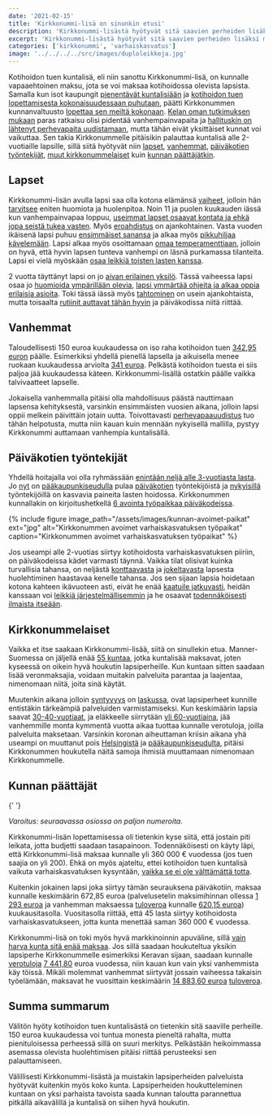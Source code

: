 ```yaml
---
date: '2021-02-15'
title: 'Kirkkonummi-lisä on sinunkin etusi'
description: 'Kirkkonummi-lisästä hyötyvät sitä saavien perheiden lisäksi myös koko muukin kunta. Tarjoamalla lapsiperheille hyviä palveluita sekä kannustimia muuttaa Kirkkonummelle, saamme pidettyä kuntamme elinvoimaisena ja myös tulevaisuus on turvattu.'
excerpt: 'Kirkkonummi-lisästä hyötyvät sitä saavien perheiden lisäksi myös koko muukin kunta. Tarjoamalla lapsiperheille hyviä palveluita sekä kannustimia muuttaa Kirkkonummelle, saamme pidettyä kuntamme elinvoimaisena ja myös tulevaisuus on turvattu.'
categories: ['kirkkonummi', 'varhaiskasvatus']
image: '../../../../src/images/duploleikkeja.jpg'
---
```


Kotihoidon tuen kuntalisä, eli niin sanottu Kirkkonummi-lisä, on kunnalle vapaaehtoinen maksu, jota se voi maksaa kotihoidossa olevista lapsista. Samalla kun isot kaupungit [pienentävät kuntalisiään](https://yle.fi/uutiset/3-11640872) ja [kotihoidon tuen lopettamisesta kokonaisuudessaan puhutaan](https://www.hs.fi/kotimaa/art-2000007729001.html), päätti Kirkkonummen kunnanvaltuusto [lopettaa sen meiltä kokonaan](https://www.kirkkonummi.fi/kotihoidon-tuen-kuntalisa-182019-alkaen). [Kelan oman tutkimuksen mukaan](https://www.kela.fi/ajankohtaista-henkiloasiakkaat/-/asset_publisher/kg5xtoqDw6Wf/content/kotihoidon-tukeminen-myohentaa-aitien-tyohon-siirtymista) paras ratkaisu olisi pidentää vanhempainvapaita ja [hallituskin on lähtenyt perhevapaita uudistamaan](https://www.vihreat.fi/ajankohtaista/vihdoin-tasa-arvoinen-perhevapaauudistus/), mutta tähän eivät yksittäiset kunnat voi vaikuttaa. Sen takia Kirkkonummelle pitäisikin palauttaa kuntalisä alle 2-vuotiaille lapsille, sillä siitä hyötyvät niin [lapset](#lapset), [vanhemmat](#vanhemmat), [päiväkotien työntekijät](#paivakotien-tyontekijat), [muut kirkkonummelaiset](#kirkkonummelaiset) kuin [kunnan päättäjätkin](#kunnan-paattajat).

## Lapset

Kirkkonummi-lisän avulla lapsi saa olla kotona elämänsä [vaiheet](https://www.mll.fi/vanhemmille/lapsen-kasvu-ja-kehitys/0-1-v/), jolloin hän [tarvitsee](https://www.mll.fi/vanhemmille/lapsen-kasvu-ja-kehitys/1-2-v/) eniten huomiota ja huolenpitoa. Noin 11 ja puolen kuukauden iässä kun vanhempainvapaa loppuu, [useimmat lapset osaavat kontata ja ehkä jopa seistä tukea vasten](https://www.mll.fi/vanhemmille/lapsen-kasvu-ja-kehitys/0-1-v/vauvan-liikunnallinen-kehitys/). Myös [eroahdistus](https://www.is.fi/perhe/art-2000000926258.html) on ajankohtainen. Vasta vuoden ikäisenä lapsi puhuu [ensimmäiset sanansa](https://www.mll.fi/vanhemmille/lapsen-kasvu-ja-kehitys/1-2-v/1-2-vuotiaan-alyllinen-kehitys/) ja alkaa myös [pikkuhiljaa kävelemään](https://www.mll.fi/vanhemmille/lapsen-kasvu-ja-kehitys/1-2-v/1-2-vuotiaan-liikunnallinen-kehitys/). Lapsi alkaa myös osoittamaan [omaa temperamenttiaan](https://www.mll.fi/vanhemmille/lapsen-kasvu-ja-kehitys/1-2-v/1-2-vuotiaan-persoonallisuuden-kehitys/), jolloin on hyvä, että hyvin lapsen tunteva vanhempi on läsnä purkamassa tilanteita. Lapsi ei vielä myöskään [osaa leikkiä toisten lasten kanssa](https://www.mll.fi/vanhemmille/lapsen-kasvu-ja-kehitys/1-2-v/1-2-vuotiaan-sosiaalinen-kehitys/).

2 vuotta täyttänyt lapsi on jo [aivan erilainen yksilö](https://www.mll.fi/vanhemmille/lapsen-kasvu-ja-kehitys/2-3-v/). Tässä vaiheessa lapsi osaa jo [huomioida ympärillään olevia](https://www.mll.fi/vanhemmille/lapsen-kasvu-ja-kehitys/2-3-v/2-3-vuotiaan-sosiaalinen-kehitys/), [lapsi ymmärtää ohjeita ja alkaa oppia erilaisia asioita](https://www.mll.fi/vanhemmille/lapsen-kasvu-ja-kehitys/2-3-v/2-3-vuotiaan-alyllinen-kehitys/). Toki tässä iässä myös [tahtominen](https://www.mll.fi/vanhemmille/lapsen-kasvu-ja-kehitys/2-3-v/2-3-vuotiaan-persoonallisuuden-kehitys/) on usein ajankohtaista, mutta toisaalta [rutiinit auttavat tähän hyvin](https://mielenihmeet.fi/lasten-rutiinien-tarkeys/) ja päiväkodissa niitä riittää.

## Vanhemmat

Taloudellisesti 150 euroa kuukaudessa on iso raha kotihoidon tuen [342,95 euron](https://www.kela.fi/kotihoidontuki-maara-ja-maksaminen) päälle. Esimerkiksi yhdellä pienellä lapsella ja aikuisella menee ruokaan kuukaudessa arviolta [341 euroa](https://www.mtvuutiset.fi/makuja/artikkeli/paljonko-teilla-kuluu-rahaa-ruokaan-kuukaudessa-vertaa-tahan-rahasummaan-yksinelavan-parin-lapsiperheen-teiniperheen-ja-muiden-budjetit/7948114). Pelkästä kotihoidon tuesta ei siis paljoa jää kuukaudessa käteen. Kirkkonummi-lisällä ostatkin päälle vaikka talvivaatteet lapselle.

Jokaisella vanhemmalla pitäisi olla mahdollisuus päästä nauttimaan lapsensa kehityksestä, varsinkin ensimmäisten vuosien aikana, jolloin lapsi oppii melkein päivittäin jotain uutta. Toivottavasti [perhevapaauudistus](https://www.eduskunta.fi/FI/naineduskuntatoimii/kirjasto/aineistot/kotimainen_oikeus/LATI/Sivut/perhevapaauudistus.aspx) tuo tähän helpotusta, mutta niin kauan kuin mennään nykyisellä mallilla, pystyy Kirkkonummi auttamaan vanhempia kuntalisällä.

<h2 id="paivakotien-tyontekijat">Päiväkotien työntekijät</h2>

Yhdellä hoitajalla voi olla ryhmässään [enintään neljä alle 3-vuotiasta lasta](https://www.finlex.fi/fi/laki/alkup/2018/20180753). Jo [nyt](https://yle.fi/uutiset/3-10633334) on [pääkaupunkiseudulla](https://www.hs.fi/kaupunki/art-2000007635404.html) pulaa [päiväkotien](https://www.iltalehti.fi/kotimaa/a/3dc1a617-48cf-46e1-8e83-05f2395c7af8) työntekijöistä ja [nykyisillä](https://www.is.fi/kotimaa/art-2000006352887.html) työntekijöillä on kasvavia paineita lasten hoidossa. Kirkkonummen kunnallakin on kirjoitushetkellä [6 avointa työpaikkaa päiväkodeissa](https://www.kuntarekry.fi/fi/tyopaikat/?&profession=38816&type=53258&organisation=9&lang=fi_FI&sort=%22-changetime%22&limit=24&display=grid).

{% include figure image_path="/assets/images/kunnan-avoimet-paikat" ext="jpg" alt="Kirkkonummen avoimet varhaiskasvatuksen työpaikat" caption="Kirkkonummen avoimet varhaiskasvatuksen työpaikat" %}

Jos useampi alle 2-vuotias siirtyy kotihoidosta varhaiskasvatuksen piiriin, on päiväkodeissa kädet varmasti täynnä. Vaikka tilat olisivat kuinka turvallisia tahansa, on neljästä [konttaavasta](https://www.mll.fi/vanhemmille/lapsen-kasvu-ja-kehitys/0-1-v/vauvan-liikunnallinen-kehitys/) ja [jokeltavasta](https://www.mll.fi/vanhemmille/lapsen-kasvu-ja-kehitys/0-1-v/vauvan-sosiaalinen-kehitys/) lapsesta huolehtiminen haastavaa kenelle tahansa. Jos sen sijaan lapsia hoidetaan kotona kahteen ikävuoteen asti, eivät he enää [kaatuile jatkuvasti](https://www.mll.fi/vanhemmille/lapsen-kasvu-ja-kehitys/2-3-v/2-3-vuotiaan-liikunnallinen-kehitys/), heidän kanssaan voi [leikkiä järjestelmällisemmin](https://www.mll.fi/vanhemmille/lapsen-kasvu-ja-kehitys/2-3-v/2-3-vuotiaan-sosiaalinen-kehitys/) ja he osaavat [todennäköisesti ilmaista itseään](https://www.mll.fi/vanhemmille/lapsen-kasvu-ja-kehitys/1-2-v/1-2-vuotiaan-alyllinen-kehitys/).

## Kirkkonummelaiset

Vaikka et itse saakaan Kirkkonummi-lisää, siitä on sinullekin etua. Manner-Suomessa on jäljellä enää [55 kuntaa](https://www.kuntaliitto.fi/sites/default/files/media/file/Kotihoidontuen-kuntalisat-2020.pdf#page=7), jotka kuntalisää maksavat, joten kyseessä on oikein hyvä houkutin lapsiperheille. Kun kuntaan sitten saadaan lisää veronmaksajia, voidaan muitakin palveluita parantaa ja laajentaa, nimenomaan niitä, joita sinä käytät.

Muutenkin aikana jolloin [syntyvyys](https://www.stat.fi/til/synt/2019/02/synt_2019_02_2020-12-04_tie_001_fi.html) on [laskussa](https://yle.fi/uutiset/3-11680904), ovat lapsiperheet kunnille entistäkin tärkeämpiä palveluiden varmistamiseksi. Kun keskimäärin lapsia saavat [30-40-vuotiaat](http://www.stat.fi/tup/tilastokirjasto/aidit_tilastoissa_2018.html), ja eläkkeelle siirrytään [yli 60-vuotiaina](https://www.tyoelake.fi/elakkeet-eri-elamantilanteissa/vanhuuselake-ikaluokilla-oma-elakeikansa/), jää vanhemmille monta kymmentä vuotta aikaa tuottaa kunnalle verotuloja, joilla palveluita maksetaan. Varsinkin koronan aiheuttaman kriisin aikana yhä useampi on muuttanut pois [Helsingistä](https://www.hs.fi/kotimaa/art-2000007647867.html) ja [pääkaupunkiseudulta](https://www.lansivayla.fi/paikalliset/3129350), pitäisi Kirkkonummen houkutella näitä samoja ihmisiä muuttamaan nimenomaan Kirkkonummelle.

<h2 id="kunnan-paattajat">Kunnan päättäjät</h2>{' '}

_Varoitus: seuraavassa osiossa on paljon numeroita._

Kirkkonummi-lisän lopettamisessa oli tietenkin kyse siitä, että jostain piti leikata, jotta budjetti saadaan tasapainoon. Todennäköisesti on käyty läpi, että Kirkkonummi-lisä maksaa kunnalle yli 360 000 € vuodessa (jos tuen saajia on yli 200). Ehkä on myös ajateltu, ettei kotihoidon tuen kuntalisä vaikuta varhaiskasvatuksen kysyntään, [vaikka se ei ole välttämättä totta](https://www.kuntaliitto.fi/sites/default/files/media/file/Kotihoidontuen-kuntalisat-2020.pdf#page=8).

Kuitenkin jokainen lapsi joka siirtyy tämän seurauksena päiväkotiin, maksaa kunnalle keskimäärin 672,85 euroa (palvelusetelin maksimihinnan ollessa [1 293 euroa](https://www.kirkkonummi.fi/library/files/5c923621c91058d1e40005b4/Kn_s__nt_kirja_svl__1.8.2019.pdf#page=9) ja vanhemman maksaessa [tuloveroa](https://www.kirkkonummi.fi/tietoa-taloudesta) kunnalle [620,15 euroa](https://www.tilastokeskus.fi/tup/suoluk/suoluk_palkat.html)) kuukausitasolla. Vuositasolla riittää, että 45 lasta siirtyy kotihoidosta varhaiskasvatukseen, jotta kunta menettää saman 360 000 € vuodessa.

Kirkkonummi-lisä on toki myös hyvä markkinoinnin apuväline, sillä [vain harva kunta sitä enää maksaa](https://www.kuntaliitto.fi/sites/default/files/media/file/Kotihoidontuen-kuntalisat-2020.pdf#page=7). Jos sillä saadaan houkuteltua yksikin lapsiperhe Kirkkonummelle esimerkiksi Keravan sijaan, saadaan kunnalle [verotuloja](https://www.kirkkonummi.fi/tietoa-taloudesta) [7 441,80](https://www.tilastokeskus.fi/tup/suoluk/suoluk_palkat.html) euroa vuodessa, niin kauan kun vain yksi vanhemmista käy töissä. Mikäli molemmat vanhemmat siirtyvät jossain vaiheessa takaisin työelämään, maksavat he vuosittain keskimäärin [14 883,60 euroa](https://www.tilastokeskus.fi/tup/suoluk/suoluk_palkat.html) [tuloveroa](https://www.kirkkonummi.fi/tietoa-taloudesta).

## Summa summarum

Välitön hyöty kotihoidon tuen kuntalisästä on tietenkin sitä saaville perheille. 150 euroa kuukaudessa voi tuntua monesta pieneltä rahalta, mutta pienituloisessa perheessä sillä on suuri merkitys. Pelkästään heikoimmassa asemassa olevista huolehtimisen pitäisi riittää perusteeksi sen palauttamiseen.

Välillisesti Kirkkonummi-lisästä ja muistakin lapsiperheiden palveluista hyötyvät kuitenkin myös koko kunta. Lapsiperheiden houkutteleminen kuntaan on yksi parhaista tavoista saada kunnan taloutta parannettua pitkällä aikavälillä ja kuntalisä on siihen hyvä houkutin.
